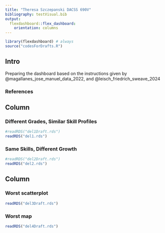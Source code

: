 ```yaml
---
title: "Theresa Szczepanski DACSS 690V"
bibliography: testVisual.bib
output: 
  flexdashboard::flex_dashboard:
    orientation: columns
---
```


```r
library(flexdashboard) # always
source("codesForDrafts.R")
```

## Intro {.sidebar}

Preparing the dashboard based on the instructions given by @magallanes_jose_manuel_data_2022, and @leisch_friedrich_sweave_2024

### References
<div id="refs"></div>

## Column {data-width="450"}

### Different Grades, Similar Skill Profiles <!-- a title for plot -->

```r
#readRDS("del1Draft.rds")
readRDS("del1.rds")
```

### Same Skills, Different Growth

```r
#readRDS("del2Draft.rds")
readRDS("del2.rds")
```

## Column {data-width="550"}

### Worst scatterplot

```r
readRDS("del3Draft.rds")
```

### Worst map

```r
readRDS("del4Draft.rds")
```
